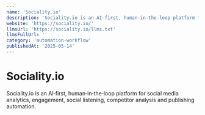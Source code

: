 ```yaml
---
name: 'Sociality.io'
description: 'Sociality.io is an AI‑first, human‑in‑the‑loop platform for social media analytics, engagement, social listening, competitor analysis and publishing automation.'
website: 'https://sociality.io/'
llmsUrl: 'https://sociality.io/llms.txt'
llmsFullUrl: ''
category: 'automation-workflow'
publishedAt: '2025-05-14'
---
```


# Sociality.io

Sociality.io is an AI‑first, human‑in‑the‑loop platform for social media analytics, engagement, social listening, competitor analysis and publishing automation.

